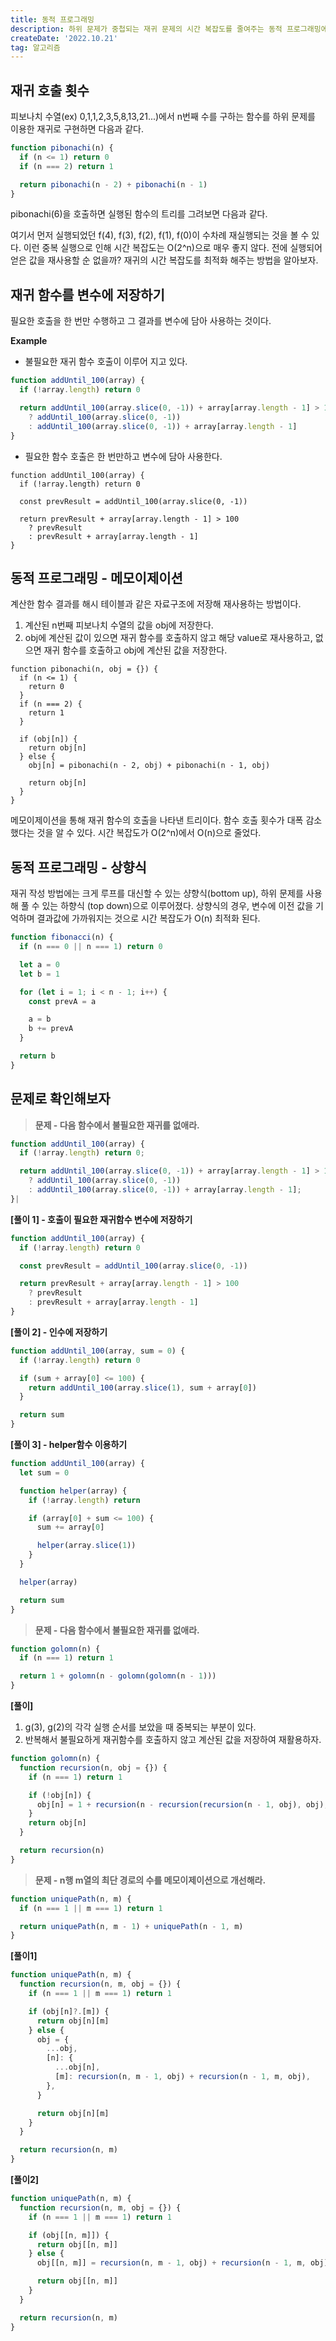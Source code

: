```yaml
---
title: 동적 프로그래밍
description: 하위 문제가 중첩되는 재귀 문제의 시간 복잡도를 줄여주는 동적 프로그래밍에 대해 알아보자.
createDate: '2022.10.21'
tag: 알고리즘
---
```


## 재귀 호출 횟수

피보나치 수열(ex) 0,1,1,2,3,5,8,13,21...)에서 n번째 수를 구하는 함수를 하위 문제를 이용한 재귀로 구현하면 다음과 같다.

```jsx
function pibonachi(n) {
  if (n <= 1) return 0
  if (n === 2) return 1

  return pibonachi(n - 2) + pibonachi(n - 1)
}
```

pibonachi(6)을 호출하면 실행된 함수의 트리를 그려보면 다음과 같다.

<Picture src="dynamic-programing1.png" alt="재귀 트리" />

여기서 먼저 실행되었던 f(4), f(3), f(2), f(1), f(0)이 수차례 재실행되는 것을 볼 수 있다. 이런 중복 실행으로 인해 시간 복잡도는 O(2^n)으로 매우 좋지 않다. 전에 실행되어 얻은 값을 재사용할 순 없을까? 재귀의 시간 복잡도를 최적화 해주는 방법을 알아보자.

## 재귀 함수를 변수에 저장하기

필요한 호출을 한 번만 수행하고 그 결과를 변수에 담아 사용하는 것이다.

**Example**

- 불필요한 재귀 함수 호출이 이루어 지고 있다.

```jsx
function addUntil_100(array) {
  if (!array.length) return 0

  return addUntil_100(array.slice(0, -1)) + array[array.length - 1] > 100
    ? addUntil_100(array.slice(0, -1))
    : addUntil_100(array.slice(0, -1)) + array[array.length - 1]
}
```

- 필요한 함수 호출은 한 번만하고 변수에 담아 사용한다.

```jsx{4}
function addUntil_100(array) {
  if (!array.length) return 0

  const prevResult = addUntil_100(array.slice(0, -1))

  return prevResult + array[array.length - 1] > 100
    ? prevResult
    : prevResult + array[array.length - 1]
}
```

## 동적 프로그래밍 - 메모이제이션

계산한 함수 결과를 해시 테이블과 같은 자료구조에 저장해 재사용하는 방법이다.

1. 계산된 n번째 피보나치 수열의 값을 obj에 저장한다.
2. obj에 계산된 값이 있으면 재귀 함수를 호출하지 않고 해당 value로 재사용하고, 없으면 재귀 함수를 호출하고 obj에 계산된 값을 저장한다.

```jsx{1,9,10,12}
function pibonachi(n, obj = {}) {
  if (n <= 1) {
    return 0
  }
  if (n === 2) {
    return 1
  }

  if (obj[n]) {
    return obj[n]
  } else {
    obj[n] = pibonachi(n - 2, obj) + pibonachi(n - 1, obj)

    return obj[n]
  }
}
```

메모이제이션을 통해 재귀 함수의 호출을 나타낸 트리이다. 함수 호출 횟수가 대폭 감소했다는 것을 알 수 있다. 시간 복잡도가 O(2^n)에서 O(n)으로 줄었다.

<Picture src="dynamic-programing2.png" alt="다이나믹 프로그래밍 - 재귀 트리" />

## 동적 프로그래밍 - 상향식

재귀 작성 방법에는 크게 루프를 대신할 수 있는 샹향식(bottom up), 하위 문제를 사용해 풀 수 있는 하향식 (top down)으로 이루어졌다. 상향식의 경우, 변수에 이전 값을 기억하며 결과값에 가까워지는 것으로 시간 복잡도가 O(n) 최적화 된다.

```jsx
function fibonacci(n) {
  if (n === 0 || n === 1) return 0

  let a = 0
  let b = 1

  for (let i = 1; i < n - 1; i++) {
    const prevA = a

    a = b
    b += prevA
  }

  return b
}
```

## 문제로 확인해보자

> **문제 - 다음 함수에서 불필요한 재귀를 없애라.**

```jsx
function addUntil_100(array) {
  if (!array.length) return 0;

  return addUntil_100(array.slice(0, -1)) + array[array.length - 1] > 100
    ? addUntil_100(array.slice(0, -1))
    : addUntil_100(array.slice(0, -1)) + array[array.length - 1];
}|
```

**[풀이 1] - 호출이 필요한 재귀함수 변수에 저장하기**

```jsx
function addUntil_100(array) {
  if (!array.length) return 0

  const prevResult = addUntil_100(array.slice(0, -1))

  return prevResult + array[array.length - 1] > 100
    ? prevResult
    : prevResult + array[array.length - 1]
}
```

**[풀이 2] - 인수에 저장하기**

```jsx
function addUntil_100(array, sum = 0) {
  if (!array.length) return 0

  if (sum + array[0] <= 100) {
    return addUntil_100(array.slice(1), sum + array[0])
  }

  return sum
}
```

**[풀이 3] - helper함수 이용하기**

```jsx
function addUntil_100(array) {
  let sum = 0

  function helper(array) {
    if (!array.length) return

    if (array[0] + sum <= 100) {
      sum += array[0]

      helper(array.slice(1))
    }
  }

  helper(array)

  return sum
}
```

> **문제 - 다음 함수에서 불필요한 재귀를 없애라.**

```jsx
function golomn(n) {
  if (n === 1) return 1

  return 1 + golomn(n - golomn(golomn(n - 1)))
}
```

**[풀이]**

1.  g(3), g(2)의 각각 실행 순서를 보았을 때 중복되는 부분이 있다.
2.  반복해서 불필요하게 재귀함수를 호출하지 않고 계산된 값을 저장하여 재활용하자.

```jsx
function golomn(n) {
  function recursion(n, obj = {}) {
    if (n === 1) return 1

    if (!obj[n]) {
      obj[n] = 1 + recursion(n - recursion(recursion(n - 1, obj), obj), obj)
    }
    return obj[n]
  }

  return recursion(n)
}
```

> **문제 - n행 m열의 최단 경로의 수를 메모이제이션으로 개선해라.**

```jsx
function uniquePath(n, m) {
  if (n === 1 || m === 1) return 1

  return uniquePath(n, m - 1) + uniquePath(n - 1, m)
}
```

**[풀이1]**

```jsx
function uniquePath(n, m) {
  function recursion(n, m, obj = {}) {
    if (n === 1 || m === 1) return 1

    if (obj[n]?.[m]) {
      return obj[n][m]
    } else {
      obj = {
        ...obj,
        [n]: {
          ...obj[n],
          [m]: recursion(n, m - 1, obj) + recursion(n - 1, m, obj),
        },
      }

      return obj[n][m]
    }
  }

  return recursion(n, m)
}
```

**[풀이2]**

```jsx
function uniquePath(n, m) {
  function recursion(n, m, obj = {}) {
    if (n === 1 || m === 1) return 1

    if (obj[[n, m]]) {
      return obj[[n, m]]
    } else {
      obj[[n, m]] = recursion(n, m - 1, obj) + recursion(n - 1, m, obj)

      return obj[[n, m]]
    }
  }

  return recursion(n, m)
}
```

